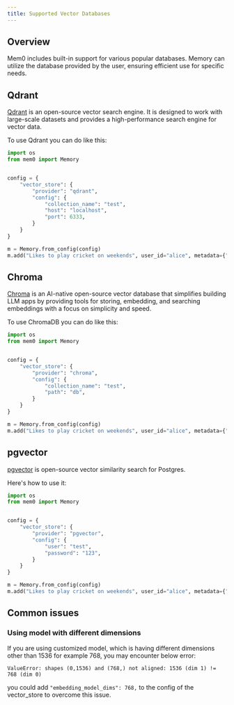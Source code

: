 ```yaml
---
title: Supported Vector Databases
---
```


## Overview

Mem0 includes built-in support for various popular databases. Memory can utilize the database provided by the user, ensuring efficient use for specific needs.

<CardGroup>
    <Card title="Qdrant" href="#qdrant"></Card>
    <Card title="Chroma" href="#chroma"></Card>
    <Card title="pgvector" href="#pgvector"></Card>
</CardGroup>


## Qdrant

[Qdrant](https://qdrant.tech/) is an open-source vector search engine. It is designed to work with large-scale datasets and provides a high-performance search engine for vector data.

To use Qdrant you can do like this:

```python
import os
from mem0 import Memory


config = {
    "vector_store": {
        "provider": "qdrant",
        "config": {
            "collection_name": "test",
            "host": "localhost",
            "port": 6333,
        }
    }
}

m = Memory.from_config(config)
m.add("Likes to play cricket on weekends", user_id="alice", metadata={"category": "hobbies"})
```

## Chroma

[Chroma](https://www.trychroma.com/) is an AI-native open-source vector database that simplifies building LLM apps by providing tools for storing, embedding, and searching embeddings with a focus on simplicity and speed.

To use ChromaDB you can do like this:

```python
import os
from mem0 import Memory


config = {
    "vector_store": {
        "provider": "chroma",
        "config": {
            "collection_name": "test",
            "path": "db",
        }
    }
}

m = Memory.from_config(config)
m.add("Likes to play cricket on weekends", user_id="alice", metadata={"category": "hobbies"})
```

## pgvector

[pgvector](https://github.com/pgvector/pgvector) is open-source vector similarity search for Postgres. 

Here's how to use it:

```python
import os
from mem0 import Memory


config = {
    "vector_store": {
        "provider": "pgvector",
        "config": {
            "user": "test",
            "password": "123",
        }
    }
}

m = Memory.from_config(config)
m.add("Likes to play cricket on weekends", user_id="alice", metadata={"category": "hobbies"})
```

## Common issues

### Using model with different dimensions

If you are using customized model, which is having different dimensions other than 1536
for example 768, you may encounter below error:

`ValueError: shapes (0,1536) and (768,) not aligned: 1536 (dim 1) != 768 (dim 0)`

you could add `"embedding_model_dims": 768,` to the config of the vector_store to overcome this issue.
